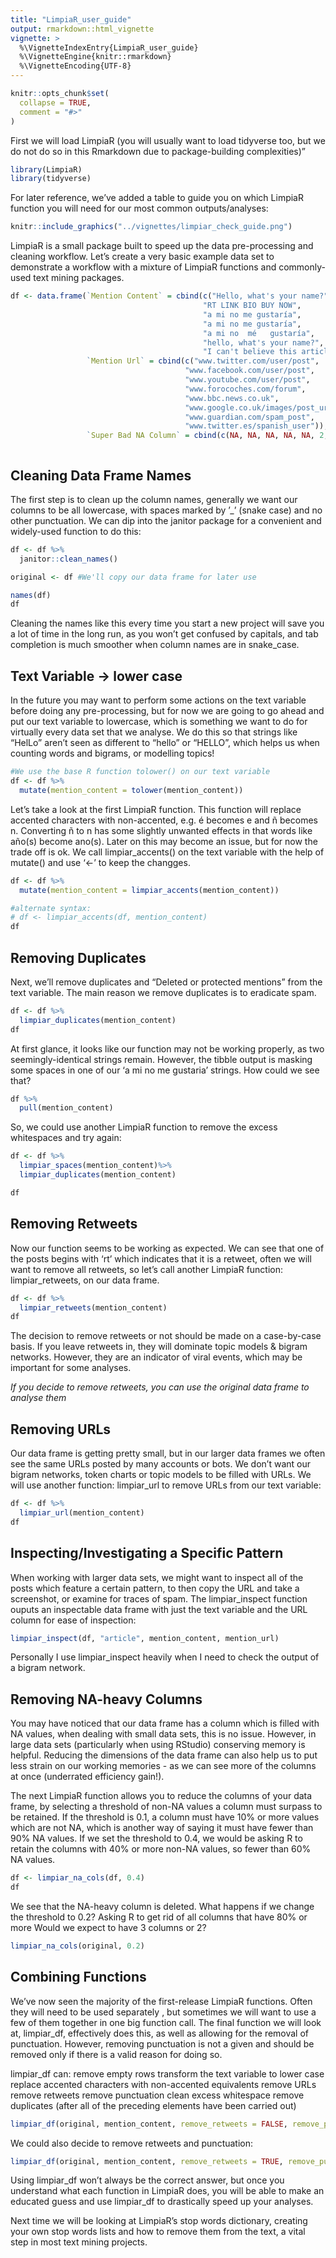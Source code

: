 ```yaml
---
title: "LimpiaR_user_guide"
output: rmarkdown::html_vignette
vignette: >
  %\VignetteIndexEntry{LimpiaR_user_guide}
  %\VignetteEngine{knitr::rmarkdown}
  %\VignetteEncoding{UTF-8}
---
```


```r
knitr::opts_chunk$set(
  collapse = TRUE,
  comment = "#>"
)
```

First we will load LimpiaR (you will usually want to load tidyverse too, but we do not do so in this Rmarkdown due to package-building complexities)"
```r
library(LimpiaR)
library(tidyverse)
```


For later reference, we've added a table to guide you on which LimpiaR function you will need for our most common outputs/analyses:

```r
knitr::include_graphics("../vignettes/limpiar_check_guide.png")

```


LimpiaR is a small package built to speed up the data pre-processing and cleaning workflow. Let's create a very basic example data set to demonstrate a workflow with a mixture of LimpiaR functions and commonly-used text mining packages.

```r

df <- data.frame(`Mention Content` = cbind(c("Hello, what's your name?",
                                           "RT LINK BIO BUY NOW",
                                           "a mi no me gustaría",
                                           "a mi no me gustaría",
                                           "a mi no  mé   gustaría",
                                           "hello, what's your name?",
                                           "I can't believe this article to be honest https://guardian.com/spampost", "yo no sé que ha pasado, pero no me gusta por nada")),
                 `Mention Url` = cbind(c("www.twitter.com/user/post",
                                       "www.facebook.com/user/post",
                                       "www.youtube.com/user/post",
                                       "www.forocoches.com/forum",
                                       "www.bbc.news.co.uk",
                                       "www.google.co.uk/images/post_url",
                                       "www.guardian.com/spam_post",
                                       "www.twitter.es/spanish_user")),
                 `Super Bad NA Column` = cbind(c(NA, NA, NA, NA, NA, 2, 1, NA)))



```

## Cleaning Data Frame Names

The first step is to clean up the column names, generally we want our columns to be all lowercase, with spaces marked by '_' (snake case) and no other punctuation. We can dip into the janitor package for a convenient and widely-used function to do this:

```r
df <- df %>% 
  janitor::clean_names()

original <- df #We'll copy our data frame for later use

names(df)
df
```

Cleaning the names like this every time you start a new project will save you a lot of time in the long run, as you won't get confused by capitals, and tab completion is much smoother when column names are in snake_case.

## Text Variable -> lower case

In the future you may want to perform some actions on the text variable before doing any pre-processing, but for now we are going to go ahead and put our text variable to lowercase, which is something we want to do for virtually every data set that we analyse. We do this so that strings like "HelLo" aren't seen as different to "hello" or "HELLO", which helps us when counting words and bigrams, or modelling topics!

```r
#We use the base R function tolower() on our text variable
df <- df %>%
  mutate(mention_content = tolower(mention_content))

```

Let's take a look at the first LimpiaR function. This function will replace accented characters with non-accented, e.g. é becomes e and ñ becomes n. Converting ñ to n has some slightly unwanted effects in that words like año(s) become ano(s). Later on this may become an issue, but for now the trade off is ok. We call limpiar_accents() on the text variable with the help of mutate() and use '<-' to keep the changges. 

```r
df <- df %>% 
  mutate(mention_content = limpiar_accents(mention_content))

#alternate syntax:
# df <- limpiar_accents(df, mention_content)
df


```

## Removing Duplicates

Next, we'll remove duplicates and "Deleted or protected mentions" from the text variable. The main reason we remove duplicates is to eradicate spam.

```r
df <- df %>%
  limpiar_duplicates(mention_content)
df

```
At first glance, it looks like our function may not be working properly, as two seemingly-identical strings remain. However, the tibble output is masking some spaces in one of our 'a mi no me gustaria' strings. How could we see that?

```r
df %>%
  pull(mention_content)
```

So, we could use another LimpiaR function to remove the excess whitespaces and try again:

```r
df <- df %>%
  limpiar_spaces(mention_content)%>%
  limpiar_duplicates(mention_content)

df
```


## Removing Retweets

Now our function seems to be working as expected. We can see that one of the posts begins with 'rt' which indicates that it is a retweet, often we will want to remove all retweets, so let's call another LimpiaR function: limpiar_retweets, on our data frame.

```r
df <- df %>%
  limpiar_retweets(mention_content)
df
```

The decision to remove retweets or not should be made on a case-by-case basis. If you leave retweets in, they will dominate topic models & bigram networks. However, they are an indicator of viral events, which may be important for some analyses. 

*If you decide to remove retweets, you can use the original data frame to analyse them*


## Removing URLs
 
Our data frame is getting pretty small, but in our larger data frames we often see the same URLs posted by many accounts or bots. We don't want our bigram networks, token charts or topic models to be filled with URLs. We will use another function: limpiar_url to remove URLs from our text variable:

```r
df <- df %>%
  limpiar_url(mention_content)
df
```

## Inspecting/Investigating a Specific Pattern

When working with larger data sets, we might want to inspect all of the posts which feature a certain pattern, to then copy the URL and take a screenshot, or examine for traces of spam. The limpiar_inspect function ouputs an inspectable data frame with just the text variable and the URL column for ease of inspection:

```r
limpiar_inspect(df, "article", mention_content, mention_url)
```

Personally I use limpiar_inspect heavily when I need to check the output of a bigram network.

## Removing NA-heavy Columns

You may have noticed that our data frame has a column which is filled with NA values, when dealing with small data sets, this is no issue. However, in large data sets (particularly when using RStudio) conserving memory is helpful. Reducing the dimensions of the data frame can also help us to put less strain on our working memories - as we can see more of the columns at once (underrated efficiency gain!).

The next LimpiaR function allows you to reduce the columns of your data frame, by selecting a threshold of non-NA values a column must surpass to be retained. If the threshold is 0.1, a column must have 10% or more values which are not NA, which is another way of saying it must have fewer than 90% NA values. If we set the threshold to 0.4, we would be asking R to retain the columns with 40% or more non-NA values, so fewer than 60% NA values.

```r

df <- limpiar_na_cols(df, 0.4)
df
```

We see that the NA-heavy column is deleted. What happens if we change the threshold to 0.2? Asking R to get rid of all columns that have 80% or more  Would we expect to have 3 columns or 2?

```r
limpiar_na_cols(original, 0.2)
```

## Combining Functions

We've now seen the majority of the first-release LimpiaR functions. Often they will need to be used separately , but sometimes we will want to use a few of them together in one big function call. The final function we will look at, limpiar_df, effectively does this, as well as allowing for the removal of punctuation. However, removing punctuation is not a given and should be removed only if there is a valid reason for doing so.

limpiar_df can:
remove empty rows
transform the text variable to lower case
replace accented characters with non-accented equivalents
remove URLs
remove retweets
remove punctuation
clean excess whitespace
remove duplicates (after all of the preceding elements have been carried out)

```r
limpiar_df(original, mention_content, remove_retweets = FALSE, remove_punctuation = FALSE)
```

We could also decide to remove retweets and punctuation:

```r
limpiar_df(original, mention_content, remove_retweets = TRUE, remove_punctuation = TRUE)
```

Using limpiar_df won't always be the correct answer, but once you understand what each function in LimpiaR does, you will be able to make an educated guess and use limpiar_df to drastically speed up your analyses.

Next time we will be looking at LimpiaR's stop words dictionary, creating your own stop words lists and how to remove them from the text, a vital step in most text mining projects.






